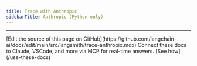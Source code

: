 ```yaml
---
title: Trace with Anthropic
sidebarTitle: Anthropic (Python only)
---
```



<TraceAnthropic/>

---

<Callout icon="pen-to-square" iconType="regular">
    [Edit the source of this page on GitHub](https://github.com/langchain-ai/docs/edit/main/src/langsmith/trace-anthropic.mdx)
</Callout>
<Tip icon="terminal" iconType="regular">
    Connect these docs to Claude, VSCode, and more via MCP for    real-time answers. [See how](/use-these-docs)
</Tip>
